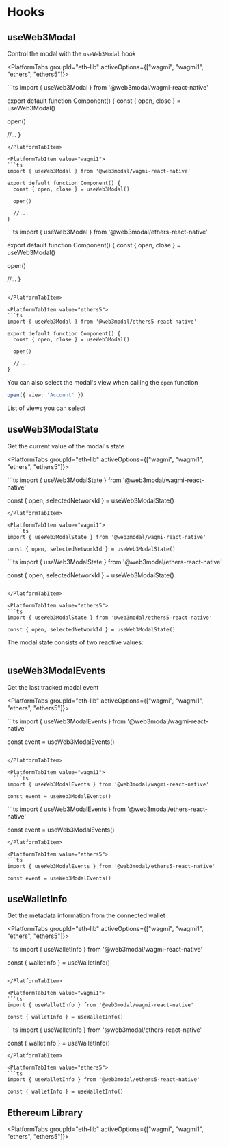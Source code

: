 

# Hooks

## useWeb3Modal

Control the modal with the `useWeb3Modal` hook

<PlatformTabs groupId="eth-lib" activeOptions={["wagmi", "wagmi1", "ethers", "ethers5"]}>

<PlatformTabItem value="wagmi">
```ts
import { useWeb3Modal } from '@web3modal/wagmi-react-native'

export default function Component() {
  const { open, close } = useWeb3Modal()

  open()

  //...
}
````
</PlatformTabItem>

<PlatformTabItem value="wagmi1">
```ts
import { useWeb3Modal } from '@web3modal/wagmi-react-native'

export default function Component() {
  const { open, close } = useWeb3Modal()

  open()

  //...
}
````
</PlatformTabItem>

<PlatformTabItem value="ethers">
```ts
import { useWeb3Modal } from '@web3modal/ethers-react-native'

export default function Component() {
  const { open, close } = useWeb3Modal()

  open()

  //...
}
````

</PlatformTabItem>

<PlatformTabItem value="ethers5">
```ts
import { useWeb3Modal } from '@web3modal/ethers5-react-native'

export default function Component() {
  const { open, close } = useWeb3Modal()

  open()

  //...
}
````
</PlatformTabItem>

</PlatformTabs>

You can also select the modal's view when calling the `open` function

```ts
open({ view: 'Account' })
````

List of views you can select

<Table
  headers={['Variable', 'Description']}
  data={[
    {
      variable: { code: 'Connect' },
      description: 'Principal view of the modal - default view when disconnected'
    },
    {
      variable: { code: 'Account' },
      description: 'User profile - default view when connected'
    },
    {
      variable: { code: 'Networks' },
      description:
        'List of available networks - you can select and target a specific network before connecting'
    },
    {
      variable: { code: 'WhatIsANetwork' },
      description: '"What is a network" onboarding view'
    },
    {
      variable: { code: 'WhatIsAWallet' },
      description: '"What is a wallet" onboarding view'
    }
  ]}
/>

## useWeb3ModalState

Get the current value of the modal's state

<PlatformTabs groupId="eth-lib" activeOptions={["wagmi", "wagmi1", "ethers", "ethers5"]}>

<PlatformTabItem value="wagmi">
  ```ts
import { useWeb3ModalState } from '@web3modal/wagmi-react-native'

const { open, selectedNetworkId } = useWeb3ModalState()
````
</PlatformTabItem>

<PlatformTabItem value="wagmi1">
  ```ts
import { useWeb3ModalState } from '@web3modal/wagmi-react-native'

const { open, selectedNetworkId } = useWeb3ModalState()
````
</PlatformTabItem>

<PlatformTabItem value="ethers">
```ts
import { useWeb3ModalState } from '@web3modal/ethers-react-native'

const { open, selectedNetworkId } = useWeb3ModalState()
````

</PlatformTabItem>

<PlatformTabItem value="ethers5">
```ts
import { useWeb3ModalState } from '@web3modal/ethers5-react-native'

const { open, selectedNetworkId } = useWeb3ModalState()
````
</PlatformTabItem>

</PlatformTabs>

The modal state consists of two reactive values:

<Table
  headers={['State', 'Description', 'Type']}
  data={[
    {
      variable: { code: 'open' },
      description: 'Open state will be true when the modal is open and false when closed.',
      type: { code: 'boolean' }
    },
    {
      variable: { code: 'selectedNetworkId' },
      description: 'The current chain id selected by the user',
      type: { code: 'number' }
    }
  ]}
/>


## useWeb3ModalEvents

Get the last tracked modal event

<PlatformTabs groupId="eth-lib" activeOptions={["wagmi", "wagmi1", "ethers", "ethers5"]}>

<PlatformTabItem value="wagmi">
  ```ts
import { useWeb3ModalEvents } from '@web3modal/wagmi-react-native'

const event = useWeb3ModalEvents()
````

</PlatformTabItem>

<PlatformTabItem value="wagmi1">
  ```ts
import { useWeb3ModalEvents } from '@web3modal/wagmi-react-native'

const event = useWeb3ModalEvents()
````

</PlatformTabItem>

<PlatformTabItem value="ethers">
```ts
import { useWeb3ModalEvents } from '@web3modal/ethers-react-native'

const event = useWeb3ModalEvents()
````
</PlatformTabItem>

<PlatformTabItem value="ethers5">
```ts
import { useWeb3ModalEvents } from '@web3modal/ethers5-react-native'

const event = useWeb3ModalEvents()
````

</PlatformTabItem>

</PlatformTabs>

## useWalletInfo

Get the metadata information from the connected wallet

<PlatformTabs groupId="eth-lib" activeOptions={["wagmi", "wagmi1", "ethers", "ethers5"]}>

<PlatformTabItem value="wagmi">
```ts
import { useWalletInfo } from '@web3modal/wagmi-react-native'

const { walletInfo } = useWalletInfo()
````

</PlatformTabItem>

<PlatformTabItem value="wagmi1">
```ts
import { useWalletInfo } from '@web3modal/wagmi-react-native'

const { walletInfo } = useWalletInfo()
````

</PlatformTabItem>

<PlatformTabItem value="ethers">
```ts
import { useWalletInfo } from '@web3modal/ethers-react-native'

const { walletInfo } = useWalletInfo()
````
</PlatformTabItem>

<PlatformTabItem value="ethers5">
```ts
import { useWalletInfo } from '@web3modal/ethers5-react-native'

const { walletInfo } = useWalletInfo()
````

</PlatformTabItem>

</PlatformTabs>

## Ethereum Library

<PlatformTabs groupId="eth-lib" activeOptions={["wagmi", "wagmi1", "ethers", "ethers5"]}>

<PlatformTabItem value="wagmi">
  <WagmiHooks />
</PlatformTabItem>

<PlatformTabItem value="wagmi1">
  <Wagmi1Hooks />
</PlatformTabItem>

<PlatformTabItem value="ethers">
  <EthersHooks />
</PlatformTabItem>

<PlatformTabItem value="ethers5">
  <Ethers5Hooks />
</PlatformTabItem>

</PlatformTabs>
